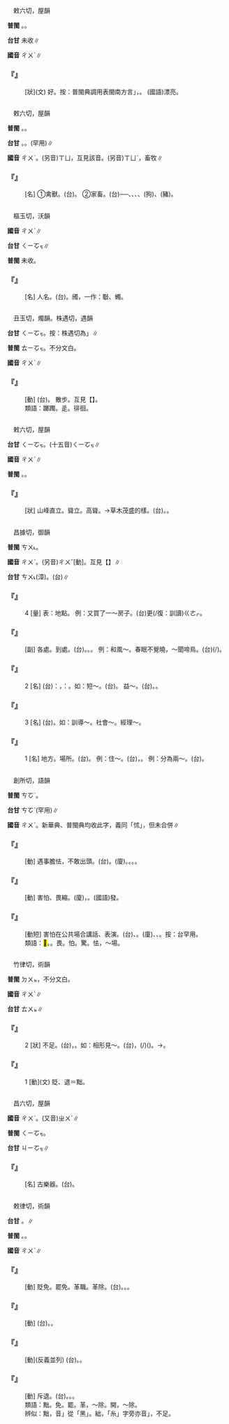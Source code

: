 
=={{ruby|<mark>&#xffa77;</mark>|ㄔㄨˋ}}==

　敕六切，屋韻

'''普閩''' {{ruby|(文)|ㄊㄧㆦㆶ}}。{{ruby|(白)|ㄊㄧㆤㆶ}}。

'''台甘''' 未收∥

'''國音''' <rt>ㄔㄨˋ</rt>∥

    

==='''『{{ruby|<mark>&#xffa77;</mark>|ㄔㄨˋ}}』'''===
: [狀](文) 好。按：普閩典調用表閩南方言{{ruby|「|ㄊㄧㆤㆶ}}」，{{ruby|<mark>&#xffad0;</mark>|ㄙㄨㄧ}}。 (國語)漂亮。
    

=={{ruby|畜|ㄔㄨˋ}}==

　敕六切，屋韻

'''普閩''' {{ruby|(文)|ㄊㄧㆦㆶ}}。{{ruby|(白)|ㄊㄧㆤㆶ}}。

'''台甘''' {{ruby|(文)|ㄊㄧㆦㆶ}}。{{ruby|(語)|ㄊㄧㆤㆶ}}。{{ruby|(文)|ㄏㄧㆦㆶ}}{{ruby|、|ㄑㄧㆫ˫}}(罕用)∥

'''國音''' <rt>ㄔㄨˋ</rt>。(另音)<rt>ㄒㄩ</rt>，互見該音。(另音)<rt>ㄒㄩˋ</rt>，畜牧∥

    

==='''『{{ruby|畜|ㄔㄨˋ}}』'''===
: [名] ①禽獸。(台){{ruby|畜|ㄊㄧㆤㆶ}}{{ruby|生|ㄒㆪ}}{{ruby|/|ㄙㆥ}}。 ②家畜。(台){{ruby|六|ㄌㄚㆶ ͘}}{{ruby|畜|ㄊㄧㆦㆶ}}──{{ruby|馬|ㆠㆤˋ}}、{{ruby|牛|ㆣㄨˊ}}、{{ruby|羊|ㄧㆫˊ}}{{ruby|/|ㄧㆧˊ}}、{{ruby|雞|ㄍㄨㆤ}}{{ruby|/|ㄍㆤ}}、{{ruby|犬|ㄎㄧㄢˋ}}(狗)、{{ruby|豕|ㄒㄧˋ}}(豬){{ruby|等|ㄉㄧㄥˋ}}。
    

=={{ruby|斶|ㄔㄨˋ}}==

　樞玉切，沃韻

'''國音''' <rt>ㄔㄨˋ</rt>∥

'''台甘''' <rt>ㄑㄧㆦㆶ</rt>∥

'''普閩''' 未收。

    

==='''『{{ruby|顏|ㄧㄢˊ}}{{ruby|斶|ㄔㄨˋ}}』'''===
: [名] 人名。(台){{ruby|戰|ㄐㄧㄢ˪}}{{ruby|國|ㄍㆦㆶ}}{{ruby|時|ㄒㄧˊ}}{{ruby|代|ㄉㄞ˫}}{{ruby|丌|ㆤ}}{{ruby|人|ㄌㄤˊ}}。斶，一作：斀、蠋。
    

=={{ruby|亍|ㄔㄨˋ}}==

　丑玉切，燭韻。株遇切，遇韻

'''台甘''' <rt>ㄑㄧㆦㆶ</rt>。按：株遇切為{{ruby|「|ㄉㄨ˪}}」∥

'''普閩''' <rt>ㄊㄧㆦㆶ</rt>{{ruby|、|ㄉㄨ˪}}。不分文白。

'''國音''' <rt>ㄔㄨˋ</rt>∥

    

==='''『{{ruby|彳|ㄔˋ}}{{ruby|亍|ㄔㄨˋ}}』'''===
: [動] (台){{ruby|慢|ㆠㄢ˫}}{{ruby|慢|ㆠㄢ˫}}{{ruby|仔|ㄚ}}{{ruby|行|ㄍㄧㆩˊ}}。 散步。互見【{{ruby|彳|ㄔˋ}}】。
:類語：躑躅。辵。徘徊。
:
    

=={{ruby|矗|ㄔㄨˋ}}==

　敕六切，屋韻

'''台甘''' <rt>ㄑㄧㆦㆶ</rt>。(十五音)<rt>ㄑㄧㆦㆶ</rt>∥

'''國音''' <rt>ㄔㄨˋ</rt>∥

'''普閩''' {{ruby|(文)|ㄊㄧㆦㆶ}}。{{ruby|(白)|ㄘㄚㆶ}}。

    

==='''『{{ruby|矗|ㄔㄨˋ}}』'''===
: [狀] 山峰直立。聳立。高聳。→草木茂盛的樣。(台){{ruby|企|ㄎㄧㄚ˫}}{{ruby|直|ㄉㄧㆵ ͘}}{{ruby|直|ㄉㄧㆵ ͘}}。{{ruby|衝|ㄑㄧㄥ˪}}{{ruby|高|ㄍㄨㄢˊ}}{{ruby|高|ㄍㄨㄢˊ}}{{ruby|丌|ㆤ}}{{ruby|款|ㄎㄨㄢˋ}}。
    

=={{ruby|處|ㄔㄨˋ}}==

　昌據切，御韻

'''普閩''' <rt>ㄘㄨ˪</rt>。

'''國音''' <rt>ㄔㄨˋ</rt>。(另音)<rt>ㄔㄨˇ</rt>[動]。互見【{{ruby|處|ㄘㄨˋ}}】∥

'''台甘''' <rt>ㄘㄨ˪</rt>{{ruby|。|ㄑㄧ˪}}(漳)。(台){{ruby|處|ㄘㄨˋ}}∥

    

==='''『{{ruby|處|ㄔㄨˋ}}』'''===
:4  [量] 表：地點。 例：又買了一～房子。(台){{ruby|又|ㄧㄨ˫}}更(/復：訓讀)<rt>ㄍㄜㆷ</rt>{{ruby|/|ㄍㄜ˪}}{{ruby|買|ㆠㄨㆤˋ}}{{ruby|/|ㆠㆤˋ}}{{ruby|一|ㄐㄧㆵ ͘}}{{ruby|塊|ㄉㆤ˪}}{{ruby|厝|ㄘㄨ˪}}。
    

==='''『{{ruby|處|ㄔㄨˋ}}{{ruby|處|ㄔㄨˋ}}{{ruby|兒|ㄦ}}』'''===
: [副] 各處。到處。(台){{ruby|各|ㄍㆦㆶ}}{{ruby|所|ㄙㆦˋ}}{{ruby|在|ㄗㄞ˫}}。{{ruby|四|ㄒㄧ˪}}{{ruby|界|ㄍㆤ˪}}{{ruby|/|ㄍㄨㆤ˪}}。{{ruby|滿|ㄇㄨㄚˋ}}{{ruby|四|ㄒㄧ˪}}{{ruby|界|ㄍㆤ˪}}{{ruby|/|ㄍㄨㆤ˪}}。 例：和風～。春眠不覺曉，～聞啼鳥。(台){{ruby|滿|ㄇㄨㄚˋ}}{{ruby|四|ㄒㄧ˪}}{{ruby|界|ㄍㆤ˪}}{{ruby|/|ㄍㄨㆤ˪}}{{ruby|著|ㄉㄧㄜㆷ}}(/{{ruby|都|ㄉㄜ˫}}){{ruby|有|ㄨ˫}}{{ruby|聽|ㄊㄧㆩ}}{{ruby|見|ㄍㆪ˪}}{{ruby|鳥|ㄐㄧㄠˋ}}{{ruby|仔|ㄚ}}{{ruby|聲|ㄒㄧㆩ}}。
    

==='''『{{ruby|處|ㄔㄨˋ}}』'''===
:2  [名] (台){{ruby|表|ㄅㄧㄠˋ}}{{ruby|示|ㄒㄧ˫}}：{{ruby|較|ㄎㄚㆷ}}{{ruby|小|ㄒㄧㄜˋ}}{{ruby|丌|ㆤ}}{{ruby|部|ㄅㆦ˫}}{{ruby|分|ㄏㄨㄣ˫}}，{{ruby|對|ㄉㄨㄧ˪}}：{{ruby|全|ㄗㄨㄢˊ}}{{ruby|體|ㄊㄨㆤˋ}}{{ruby|/|ㄊㆤˋ}}。如：短～。(台){{ruby|缺|ㄎㄨㄚㆵ}}{{ruby|點|ㄉㄧㆰˋ}}。 益～。(台){{ruby|好|ㄏㄜˋ}}{{ruby|丌|ㆤ}}{{ruby|所|ㄙㆦˋ}}{{ruby|在|ㄗㄞ˫}}。{{ruby|優|ㄧㄨ}}{{ruby|點|ㄉㄧㆰˋ}}。
    

==='''『{{ruby|處|ㄔㄨˋ}}』'''===
:3  [名] (台){{ruby|機|ㄍㄧ}}{{ruby|關|ㄍㄨㄢ}}{{ruby|丌|ㆤ}}{{ruby|單|ㄉㄢ}}{{ruby|位|ㄨㄧ˫}}{{ruby|名|ㆠㄧㄥˊ}}{{ruby|稱|ㄑㄧㄥ}}。如：訓導～。社會～。經理～。
    

==='''『{{ruby|處|ㄔㄨˋ}}』'''===
:1  [名] 地方。場所。(台){{ruby|所|ㄙㆦˋ}}{{ruby|在|ㄗㄞ˫}}。 例：住～。(台){{ruby|住|ㄗㄨ˫}}{{ruby|所|ㄙㆦˋ}}，{{ruby|滯|ㄉㄨㄚ˪}}{{ruby|丌|ㆤ}}{{ruby|所|ㄙㆦˋ}}{{ruby|在|ㄗㄞ˫}}。 例：分為兩～。(台){{ruby|分|ㄏㄨㄣ}}{{ruby|開|ㄎㄨㄧ}}{{ruby|做|ㄗㄨㆤ˪}}{{ruby|/|ㄗㄜ˪}}{{ruby|兩|ㄋㆭ˫}}{{ruby|個|ㆤˊ}}{{ruby|所|ㄙㆦˋ}}{{ruby|在|ㄗㄞ˫}}。
    

=={{ruby|<mark>&#xf8f52;</mark>|ㄔㄨˋ}}==

　創所切，語韻

'''普閩''' <rt>ㄘㆦˋ</rt>。

'''台甘''' <rt>ㄘㆦˋ</rt>(罕用)∥

'''國音''' <rt>ㄔㄨˋ</rt>。新華典、普閩典均收此字，義同「怵」，但未合併∥

    

==='''『{{ruby|<mark>&#xf8f52;</mark>|ㄔㄨˋ}}{{ruby|頭|·ㄊㄡˊ}}』'''===
: [動] 遇事膽怯，不敢出頭。(台){{ruby|凡|ㄏㄨㄢ˫}}{{ruby|事|ㄙㄨ˫}}{{ruby|驚|ㄍㄧㆩ}}{{ruby|愕|ㄎㆤㆷ ͘}}{{ruby|愕|ㄎㆤㆷ ͘}}。(廈){{ruby|驚|ㄍㄧㆩ}}{{ruby|勼|ㄍㄧㄨ}}。{{ruby|懾|ㄌㄧㄚㆴ}}{{ruby|膽|ㄉㆩˋ}}。{{ruby|懍|ㄌㄨㄣˋ}}{{ruby|膽|ㄉㆩˋ}}。{{ruby|<mark>&#xf966f;</mark>|ㄉㆰˋ}}{{ruby|<mark>&#xf966f;</mark>|ㄉㆰˋ}}。
    

==='''『{{ruby|<mark>&#xf8f52;</mark>|ㄔㄨˋ}}』'''===
: [動] 害怕、畏縮。(廈){{ruby|掣|ㄘㄨㄚㆷ}}，{{ruby|起|ㄎㄧˋ}}{{ruby|掣|ㄘㄨㄚㆷ}}。(國語)發{{ruby|<mark>&#xf8f52;</mark>|ㄔㄨˋ}}。
    

==='''『{{ruby|<mark>&#xf8f52;</mark>|ㄔㄨˋ}}{{ruby|場|ㄔㄤˇ}}』'''===
: [動短] 害怕在公共場合講話、表演。(台){{ruby|小|ㄒㄧㄜˋ}}{{ruby|面|ㆠㄧㄣ˫}}{{ruby|神|ㄒㄧㄣˊ}}、{{ruby|不|ㆬ˫}}{{ruby|敢|ㄍㆩˋ}}{{ruby|在|ㄗㄞ˫}}{{ruby|公|ㄍㆲ}}{{ruby|共|ㄍㄧㆲ˫}}{{ruby|場|ㄉㄧㆧˊ}}{{ruby|/|ㄉㄧㆫˊ}}{{ruby|所|ㄙㆦˋ}}{{ruby|伸|ㄘㄨㄣ}}{{ruby|頭|ㄊㄠˊ}}{{ruby|出|ㄘㄨㆵ}}{{ruby|面|ㆠㄧㄣ˫}}。(廈){{ruby|懍|ㄌㄨㄣˋ}}{{ruby|場|ㄉㄧㆫ}}{{ruby|/|ㄉㄧㆧ}}、{{ruby|驚|ㄍㄧㆩ}}{{ruby|場|ㄉㄧㆫ}}{{ruby|/|ㄉㄧㆧ}}、{{ruby|顯|ㄏㄧㆩˋ}}{{ruby|場|ㄉㄧㆫ}}{{ruby|/|ㄉㄧㆧ}}。按：台罕用。
:類語：<mark>&#xf8f52;</mark>。{{ruby|怵|ㄔㄨˋ}}。畏。怕。驚。怯，～場。
:
    

=={{ruby|絀|ㄔㄨˋ}}==

　竹律切，術韻

'''普閩''' <rt>ㄉㄨㆵ</rt>{{ruby|/|ㄊㄨㆵ}}，不分文白。

'''國音''' <rt>ㄔㄨˋ</rt>∥

'''台甘''' <rt>ㄊㄨㆵ</rt>∥

    

==='''『{{ruby|絀|ㄔㄨˋ}}』'''===
:2  [狀] 不足。(台){{ruby|無|ㆠㄜˊ}}{{ruby|夠|ㄍㄠ˪}}，{{ruby|程|ㄊㄧㄥˊ}}{{ruby|度|ㄉㆦ˫}}{{ruby|差|ㄘㄚ}}。如：相形見～。(台){{ruby|比|ㄅㄧˋ}}{{ruby|並|ㄆㄧㄥ˫}}{{ruby|起|·ㄎㄧˋ}}{{ruby|來|·ㄌㄞˊ}}，{{ruby|著|ㄉㄧㄜㆷ}}(/{{ruby|都|ㄉㄜ˫}}){{ruby|顯|ㄏㄧㄢˋ}}{{ruby|出|ㄘㄨㆵ}}({{ruby|看|ㄎㄨㆩ˪}}{{ruby|會|ㄨㆤ˫}}{{ruby|/|ㆤ˫}}{{ruby|出|ㄘㄨㆵ}}){{ruby|較|ㄎㄚㆷ}}{{ruby|輸|ㄙㄨ}}{{ruby|別|ㄅㄚㆵ ͘}}{{ruby|人|ㄌㄤˊ}}。→{{ruby|比|ㄅㄧˋ}}{{ruby|人|·ㄌㄤˊ}}{{ruby|較|ㄎㄚㆷ}}{{ruby|差|ㄘㄚ}}。
    

==='''『{{ruby|絀|ㄔㄨˋ}}』'''===
:1  [動](文) 貶、退＝黜。
    

=={{ruby|柷|ㄔㄨˋ}}==

　昌六切，屋韻

'''國音''' <rt>ㄔㄨˋ</rt>。(又音)<rt>ㄓㄨˋ</rt>∥

'''普閩''' <rt>ㄑㄧㆦㆶ</rt>。

'''台甘''' <rt>ㄐㄧㆦㆶ</rt>∥

    

==='''『{{ruby|柷|ㄔㄨˋ}}』'''===
: [名] 古樂器。(台){{ruby|古|ㄍㆦˋ}}{{ruby|樂|ㆣㄚㆶ ͘}}{{ruby|器|ㄎㄧ˪}}。
    

=={{ruby|黜|ㄔㄨˋ}}==

　敕律切，術韻

'''台甘''' {{ruby|(文)|ㄊㄨㆵ}}。{{ruby|(語)|ㄌㄨㆵ}}∥

'''普閩''' {{ruby|(文)|ㄊㄨㆵ}}。{{ruby|(白)|ㄌㄨㆵ}}。

'''國音''' <rt>ㄔㄨˋ</rt>∥

    

==='''『{{ruby|黜|ㄔㄨˋ}}』'''===
: [動] 貶免。罷免。革職。革除。(台){{ruby|免|ㆠㄧㄢˋ}}{{ruby|掉|ㄉㄧㄠ˫}}。{{ruby|辭|ㄒㄧˊ}}{{ruby|職|ㄐㄧㆵ}}。{{ruby|<mark>&#xffa46;</mark>|ㄊㄞˊ}}{{ruby|頭|ㄊㄠˊ}}。
    

==='''『{{ruby|黜|ㄔㄨˋ}}{{ruby|免|ㄇㄧㄢˇ}}』'''===
: [動] (台){{ruby|免|ㆠㄧㄢˋ}}{{ruby|職|ㄐㄧㆵ}}。{{ruby|黜|ㄌㄨㆵ}}{{ruby|職|ㄐㄧㆵ}}。
    

==='''『{{ruby|黜|ㄔㄨˋ}}{{ruby|陟|ㄓˋ}}』'''===
: [動](反義並列) (台){{ruby|黜|ㄌㄨㆵ}}{{ruby|職|ㄐㄧㆵ}}{{ruby|及|ㄍㄚㆴ}}{{ruby|高|ㄍㄜ}}{{ruby|升|ㄒㄧㄥ}}。{{ruby|罷|ㄅㄚ˫}}{{ruby|免|ㆠㄧㄢˋ}}{{ruby|及|ㄍㄚㆴ}}{{ruby|升|ㄒㄧㄥ}}{{ruby|級|ㄍㄧㆴ}}。
    

==='''『{{ruby|黜|ㄔㄨˋ}}{{ruby|斥|ㄔˋ}}』'''===
: [動] 斥退。(台){{ruby|被|ㄅㄧ˫}}{{ruby|免|ㆠㄧㄢˋ}}{{ruby|職|ㄐㄧㆵ}}。{{ruby|免|ㆠㄧㄢˋ}}{{ruby|官|ㄍㄨㆩ}}。{{ruby|<mark>&#xffa46;</mark>|ㄊㄞˊ}}{{ruby|頭|ㄊㄠˊ}}。
:類語：黜。免。罷。革，～除。開，～除。
:
:辨似：黜，音{{ruby|「|ㄔㄨˋ}}」從「黑」。絀，「糸」字旁亦音{{ruby|「|ㄔㄨˋ}}」，不足。
:
    
